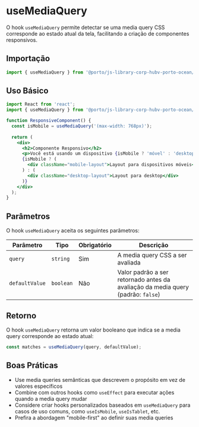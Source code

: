 

<Meta title="Components/UseMediaQuery" />

# useMediaQuery

O hook `useMediaQuery` permite detectar se uma media query CSS corresponde ao estado atual da tela, facilitando a criação de componentes responsivos.

## Importação

```jsx
import { useMediaQuery } from '@porto/js-library-corp-hubv-porto-ocean/hooks';
```

## Uso Básico

```jsx
import React from 'react';
import { useMediaQuery } from '@porto/js-library-corp-hubv-porto-ocean/hooks';

function ResponsiveComponent() {
  const isMobile = useMediaQuery('(max-width: 768px)');
  
  return (
    <div>
      <h2>Componente Responsivo</h2>
      <p>Você está usando um dispositivo {isMobile ? 'móvel' : 'desktop'}</p>
      {isMobile ? (
        <div className="mobile-layout">Layout para dispositivos móveis</div>
      ) : (
        <div className="desktop-layout">Layout para desktop</div>
      )}
    </div>
  );
}
```

## Parâmetros

O hook `useMediaQuery` aceita os seguintes parâmetros:

| Parâmetro | Tipo | Obrigatório | Descrição |
|-----------|------|-------------|-----------|
| `query` | `string` | Sim | A media query CSS a ser avaliada |
| `defaultValue` | `boolean` | Não | Valor padrão a ser retornado antes da avaliação da media query (padrão: `false`) |

## Retorno

O hook `useMediaQuery` retorna um valor booleano que indica se a media query corresponde ao estado atual:

```jsx
const matches = useMediaQuery(query, defaultValue);
```



## Boas Práticas

- Use media queries semânticas que descrevem o propósito em vez de valores específicos
- Combine com outros hooks como `useEffect` para executar ações quando a media query mudar
- Considere criar hooks personalizados baseados em `useMediaQuery` para casos de uso comuns, como `useIsMobile`, `useIsTablet`, etc.
- Prefira a abordagem "mobile-first" ao definir suas media queries
